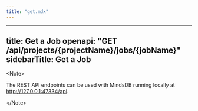 ```yaml
---
title: "get.mdx"
---
```


---
title: Get a Job
openapi: "GET /api/projects/{projectName}/jobs/{jobName}"
sidebarTitle: Get a Job
---

&lt;Note&gt;

The REST API endpoints can be used with MindsDB running locally at http://127.0.0.1:47334/api. 

&lt;/Note&gt;